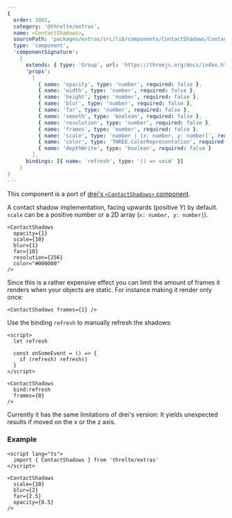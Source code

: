 ```yaml
---
{
  order: 1001,
  category: '@threlte/extras',
  name: <ContactShadows>,
  sourcePath: 'packages/extras/src/lib/components/ContactShadows/ContactShadows.svelte',
  type: 'component',
  'componentSignature':
    {
      extends: { type: 'Group', url: 'https://threejs.org/docs/index.html#api/en/objects/Group' },
      'props':
        [
          { name: 'opacity', type: 'number', required: false },
          { name: 'width', type: 'number', required: false },
          { name: 'height', type: 'number', required: false },
          { name: 'blur', type: 'number', required: false },
          { name: 'far', type: 'number', required: false },
          { name: 'smooth', type: 'boolean', required: false },
          { name: 'resolution', type: 'number', required: false },
          { name: 'frames', type: 'number', required: false },
          { name: 'scale', type: 'number | [x: number, y: number]', required: false },
          { name: 'color', type: 'THREE.ColorRepresentation', required: false },
          { name: 'depthWrite', type: 'boolean', required: false }
        ],
      bindings: [{ name: 'refresh', type: '() => void' }]
    }
}
---
```


This component is a port of [drei's `<ContactShadows>` component](https://github.com/pmndrs/drei#contactshadows).

A contact shadow implementation, facing upwards (positive Y) by default. `scale` can be a positive number or a 2D array (`x: number, y: number]`).

```svelte
<ContactShadows
  opacity={1}
  scale={10}
  blur={1}
  far={10}
  resolution={256}
  color="#000000"
/>
```

Since this is a rather expensive effect you can limit the amount of frames it renders when your objects are static. For instance making it render only once:

```svelte
<ContactShadows frames={1} />
```

Use the binding `refresh` to manually refresh the shadows:

```svelte
<script>
  let refresh

  const onSomeEvent = () => {
    if (refresh) refresh()
  }
</script>

<ContactShadows
  bind:refresh
  frames={0}
/>
```

Currently it has the same limitations of drei's version: It yields unexpected results if moved on the x or the z axis.

<Example path="extras/contact-shadows" />

### Example

```svelte
<script lang="ts">
  import { ContactShadows } from 'threlte/extras'
</script>

<ContactShadows
  scale={10}
  blur={2}
  far={2.5}
  opacity={0.5}
/>
```
